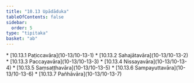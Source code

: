 ```yaml
---
title: "10.13 Upādāduka"
tableOfContents: false
sidebar:
  order: 5
type: "tipitaka"
basket: "ab"
---
```



<DynamicBreadcrumb />



<TableOfContents>
* [10.13.1 Paṭiccavāra](10-13/10-13-1)
* [10.13.2 Sahajātavāra](10-13/10-13-2)
* [10.13.3 Paccayavāra](10-13/10-13-3)
* [10.13.4 Nissayavāra](10-13/10-13-4)
* [10.13.5 Saṃsaṭṭhavāra](10-13/10-13-5)
* [10.13.6 Sampayuttavāra](10-13/10-13-6)
* [10.13.7 Pañhāvāra](10-13/10-13-7)
</TableOfContents>